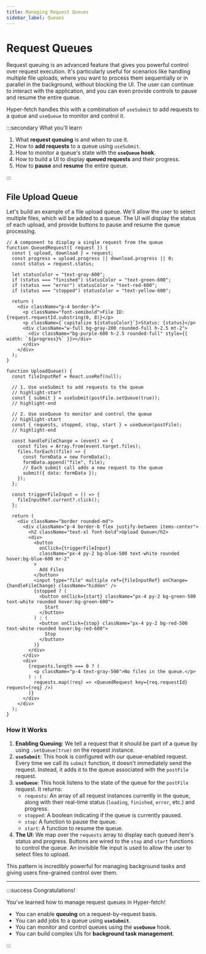 ```yaml
---
title: Managing Request Queues
sidebar_label: Queues
---
```


# Request Queues

Request queuing is an advanced feature that gives you powerful control over request execution. It's particularly useful
for scenarios like handling multiple file uploads, where you want to process them sequentially or in parallel in the
background, without blocking the UI. The user can continue to interact with the application, and you can even provide
controls to pause and resume the entire queue.

Hyper-fetch handles this with a combination of `useSubmit` to add requests to a queue and `useQueue` to monitor and
control it.

:::secondary What you'll learn

1.  What **request queuing** is and when to use it.
2.  How to **add requests** to a queue using `useSubmit`.
3.  How to monitor a queue's state with the **`useQueue` hook**.
4.  How to build a UI to display **queued requests** and their progress.
5.  How to **pause** and **resume** the entire queue.

:::

## File Upload Queue

Let's build an example of a file upload queue. We'll allow the user to select multiple files, which will be added to a
queue. The UI will display the status of each upload, and provide buttons to pause and resume the queue processing.

```tsx
// A component to display a single request from the queue
function QueuedRequest({ request }) {
  const { upload, download } = request;
  const progress = upload.progress || download.progress || 0;
  const status = request.status;

  let statusColor = "text-gray-600";
  if (status === "finished") statusColor = "text-green-600";
  if (status === "error") statusColor = "text-red-600";
  if (status === "stopped") statusColor = "text-yellow-600";

  return (
    <div className="p-4 border-b">
      <p className="font-semibold">File ID: {request.requestId.substring(0, 8)}</p>
      <p className={`capitalize ${statusColor}`}>Status: {status}</p>
      <div className="w-full bg-gray-200 rounded-full h-2.5 mt-2">
        <div className="bg-purple-600 h-2.5 rounded-full" style={{ width: `${progress}%` }}></div>
      </div>
    </div>
  );
}

function UploadQueue() {
  const fileInputRef = React.useRef(null);

  // 1. Use useSubmit to add requests to the queue
  // highlight-start
  const { submit } = useSubmit(postFile.setQueue(true));
  // highlight-end

  // 2. Use useQueue to monitor and control the queue
  // highlight-start
  const { requests, stopped, stop, start } = useQueue(postFile);
  // highlight-end

  const handleFileChange = (event) => {
    const files = Array.from(event.target.files);
    files.forEach((file) => {
      const formData = new FormData();
      formData.append("file", file);
      // Each submit call adds a new request to the queue
      submit({ data: formData });
    });
  };

  const triggerFileInput = () => {
    fileInputRef.current?.click();
  };

  return (
    <div className="border rounded-md">
      <div className="p-4 border-b flex justify-between items-center">
        <h2 className="text-xl font-bold">Upload Queue</h2>
        <div>
          <button
            onClick={triggerFileInput}
            className="px-4 py-2 bg-blue-500 text-white rounded hover:bg-blue-600 mr-2"
          >
            Add Files
          </button>
          <input type="file" multiple ref={fileInputRef} onChange={handleFileChange} className="hidden" />
          {stopped ? (
            <button onClick={start} className="px-4 py-2 bg-green-500 text-white rounded hover:bg-green-600">
              Start
            </button>
          ) : (
            <button onClick={stop} className="px-4 py-2 bg-red-500 text-white rounded hover:bg-red-600">
              Stop
            </button>
          )}
        </div>
      </div>
      <div>
        {requests.length === 0 ? (
          <p className="p-4 text-gray-500">No files in the queue.</p>
        ) : (
          requests.map((req) => <QueuedRequest key={req.requestId} request={req} />)
        )}
      </div>
    </div>
  );
}
```

### How It Works

1.  **Enabling Queuing**: We tell a request that it should be part of a queue by using `.setQueue(true)` on the request
    instance.
2.  **`useSubmit`**: This hook is configured with our queue-enabled request. Every time we call its `submit` function,
    it doesn't immediately send the request. Instead, it adds it to the queue associated with the `postFile` request.
3.  **`useQueue`**: This hook listens to the state of the queue for the `postFile` request. It returns:
    - `requests`: An array of all request instances currently in the queue, along with their real-time status
      (`loading`, `finished`, `error`, etc.) and progress.
    - `stopped`: A boolean indicating if the queue is currently paused.
    - `stop`: A function to pause the queue.
    - `start`: A function to resume the queue.
4.  **The UI**: We map over the `requests` array to display each queued item's status and progress. Buttons are wired to
    the `stop` and `start` functions to control the queue. An invisible file input is used to allow the user to select
    files to upload.

This pattern is incredibly powerful for managing background tasks and giving users fine-grained control over them.

---

:::success Congratulations!

You've learned how to manage request queues in Hyper-fetch!

- You can enable **queuing** on a request-by-request basis.
- You can add jobs to a queue using **`useSubmit`**.
- You can monitor and control queues using the **`useQueue`** hook.
- You can build complex UIs for **background task management**.

:::
